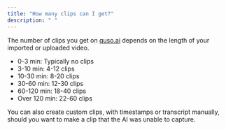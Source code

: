 ```yaml
---
title: "How many clips can I get?"
description: " "
---
```


The number of clips you get on [quso.ai](http://quso.ai) depends on the length of your imported or uploaded video.

- 0-3 min: Typically no clips
- 3-10 min: 4-12 clips
- 10-30 min: 8-20 clips
- 30-60 min: 12-30 clips
- 60-120 min: 18-40 clips
- Over 120 min: 22-60 clips

You can also create custom clips, with timestamps or transcript manually, should you want to make a clip that the AI was unable to capture.

<Card title="Create Custom Clips" icon="sparkles">
  
</Card>